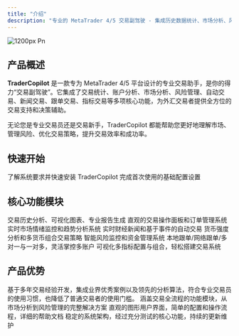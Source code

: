 ```yaml
---
title: "介绍"
description: "专业的 MetaTrader 4/5 交易副驾驶 - 集成历史数据统计、市场分析、风险管理、自动交易等多项核心功能，并且功能还在不断增加。"
---
```


![1200px Pn](/images/tradecopilot.png)

## 产品概述

**TraderCopilot** 是一款专为 MetaTrader 4/5 平台设计的专业交易助手，是你的得力“交易副驾驶”。它集成了交易统计、账户分析、市场分析、风险管理、自动交易、新闻交易、跟单交易、指标交易等多项核心功能，为外汇交易者提供全方位的交易支持和决策辅助。

无论您是专业交易员还是交易新手，TraderCopilot 都能帮助您更好地理解市场、管理风险、优化交易策略，提升交易效率和成功率。

## 快速开始

<CardGroup cols={2}>
  <Card title="快速安装" icon="download" href="/quick-start">
    了解系统要求并快速安装 TraderCopilot
  </Card>
  <Card title="基础配置" icon="gear" href="/quick-start#基础配置">
    完成首次使用的基础配置设置
  </Card>
</CardGroup>

## 核心功能模块

<CardGroup cols={3}>
  <Card title="智能分析" icon="chart-line" href="/modules/HistoryStatistics">
    交易历史分析、可视化图表、专业报告生成
  </Card>
  <Card title="交易助手" icon="hand-holding-dollar" href="/modules/Assistant">
    直观的交易操作面板和订单管理系统
  </Card>
  <Card title="市场分析" icon="chart-mixed" href="/modules/MarketWatch">
    实时市场情绪监控和趋势分析系统
  </Card>
  <Card title="新闻面板" icon="newspaper" href="/modules/NewsPanel">
    实时财经新闻和基于事件的自动交易
  </Card>
  <Card title="篮子交易" icon="basket-shopping" href="/modules/BasketTrade">
    货币强度分析和多货币组合交易策略
  </Card>
  <Card title="风险控制" icon="shield-check" href="/modules/RiskControl">
    智能风险监控和资金管理系统
  </Card>
  <Card title="跟单交易" icon="users" href="/modules/CopyTrading">
    本地跟单/网络跟单/多对一与一对多，灵活掌控多账户
  </Card>
  <Card title="多指标交易" icon="chart-gantt">
    可视化多指标配置与组合，轻松搭建交易系统
  </Card>
</CardGroup>

## 产品优势

<AccordionGroup>
  <Accordion title="专业性" icon="star">
    基于多年交易经验开发，集成业界优秀案例以及领先的分析算法，符合专业交易员的使用习惯，也降低了普通交易者的使用门槛。
  </Accordion>
  <Accordion title="全面性" icon="list-check">
    涵盖交易全流程的功能模块，从市场分析到风险管理的完整解决方案
  </Accordion>
  <Accordion title="易用性" icon="user-check">
    直观的图形用户界面，简单的配置和操作流程，详细的帮助文档
  </Accordion>
  <Accordion title="可靠性" icon="shield">
    稳定的系统架构，经过充分测试的核心功能，持续的更新维护
  </Accordion>
</AccordionGroup>